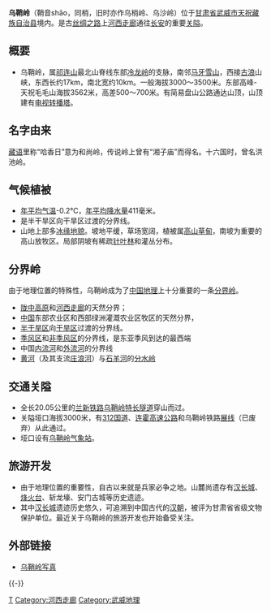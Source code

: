 {{Infobox Mountain
| 名稱 = 乌鞘岭
| 海拔 = 最高峰为天祝毛毛山：3562米
| 位置 = 中国[[甘肃省|甘肃省]][[武威市|武威市]]
| 山脈 = [[祁连山|祁连山]]
| 相對高度 = 500～700米
| 座標 = {{coord|37|11|N|102|53|E|type:mountain_region:CN}}
}}

'''乌鞘岭'''（鞘音shāo，同梢，旧时亦作乌梢岭、乌沙岭）位于[[甘肃省|甘肃省]][[武威市|武威市]][[天祝藏族自治县|天祝藏族自治县]]境内。是古[[丝绸之路|丝绸之路]]上[[河西走廊|河西走廊]]通往[[长安|长安]]的重要[[关隘|关隘]]。

==概要==
*乌鞘岭，属[[祁连山|祁连山]]最北山脊线东部[[冷龙岭|冷龙岭]]的支脉，南邻[[马牙雪山|马牙雪山]]，西接[[古浪县|古浪]]山峡，东西长约17km，南北宽约10km。一般海拔3000～3500米。东部高峰-天祝毛毛山海拔3562米，高差500～700米。有简易盘山公路通达山顶，山顶建有[[电视转播塔|电视转播塔]]。

==名字由来==
[[藏语|藏语]]里称“哈香日”意为和尚岭，传说岭上曾有“湘子庙”而得名。十六国时，曾名洪池岭。

==气候植被==
*[[年平均气温|年平均气温]]-0.2℃，[[年平均降水量|年平均降水量]]411毫米。
* 是半干旱区向干旱区过渡的分界线。
*山地上部多[[冰缘地貌|冰缘地貌]]。坡地平缓，草场宽阔，植被属[[高山草甸|高山草甸]]，南坡为重要的高山放牧区。局部阴坡有稀疏[[针叶林|针叶林]]和灌丛分布。

==分界岭==
由于地理位置的特殊性，乌鞘岭成为了[[中国地理|中国地理]]上十分重要的一条[[分界岭|分界岭]]。

*[[陇中高原|陇中高原]]和[[河西走廊|河西走廊]]的天然分界；
*[[中国|中国]]东部农业区和西部绿洲灌溉农业区牧区的天然分界，
*[[半干旱区|半干旱区]]向[[干旱区|干旱区]]过渡的分界线。
*[[季风区|季风区]]和[[非季风区|非季风区]]的分界线，是东亚季风到达的最西端
*中国[[内流河|内流河]]和[[外流河|外流河]]的分界线
*[[黄河|黄河]]（及其支流[[庄浪河_(黄河)|庄浪河]]）与[[石羊河|石羊河]]的[[分水岭|分水岭]]

==交通关隘==
*全长20.05公里的[[兰新铁路|兰新铁路]][[乌鞘岭特长隧道|乌鞘岭特长隧道]]穿山而过。
*关隘垭口海拔3000米，有[[312国道|312国道]]、[[连霍高速公路|连霍高速公路]]和乌鞘岭铁路[[展线|展线]]（已废弃）从此通过。
*垭口设有[[乌鞘岭气象站|乌鞘岭气象站]]。

==旅游开发==
*由于地理位置的重要性，自古以来就是兵家必争之地。山麓尚遗存有[[汉长城及沿线城障烽燧|汉长城]]、[[烽火台|烽火台]]、斩龙壕、安门古城等历史遗迹。
*其中[[汉长城及沿线城障烽燧|汉长城]]遗迹历史悠久，可追溯到中国古代的[[汉朝|汉朝]]，被评为甘肃省省级文物保护单位。最近关于乌鞘岭的旅游开发也开始备受关注。

==外部链接==
* [https://web.archive.org/web/20120824122450/http://www.panoramio.com/user/3474627/tags/Mt.Wushaoling 乌鞘岭写真]

{{-}}
{{祁連山脈}}

[[Category:甘肃山峰|T]]
[[Category:河西走廊|Category:河西走廊]]
[[Category:武威地理|Category:武威地理]]